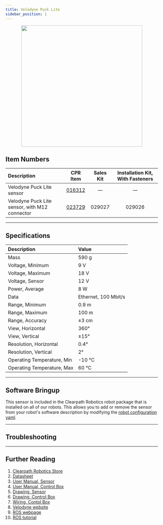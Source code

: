 ```yaml
---
title: Velodyne Puck Lite
sidebar_position: 1
---
```



<center>
  <img
    src="/img/sensor_images/sensor_velodyne_puck_1.jpg"
    width="400"
  />
</center>

## Item Numbers

| Description                                   |                         CPR Item                         | Sales Kit | Installation Kit, With Fasteners |
| :-------------------------------------------- | :------------------------------------------------------: | :-------: | :------------------------------: |
| Velodyne Puck Lite sensor                     | [016312](/assets/pdf/clearpath_robotics_023729-TDS1.pdf) |     —     |                —                 |
| Velodyne Puck Lite sensor, with M12 connector | [023729](/assets/pdf/clearpath_robotics_023729-TDS1.pdf) |  029027   |              029026              |

---

## Specifications

| Description                | Value                |
| :------------------------- | :------------------- |
| Mass                       | 590 g                |
| Voltage, Minimum           | 9 V                  |
| Voltage, Maximum           | 18 V                 |
| Voltage, Sensor            | 12 V                 |
| Power, Average             | 8 W                  |
| Data                       | Ethernet, 100 Mbit/s |
| Range, Minimum             | 0.9 m                |
| Range, Maximum             | 100 m                |
| Range, Accuracy            | ±3 cm                |
| View, Horizontal           | 360°                 |
| View, Vertical             | ±15°                 |
| Resolution, Horizontal     | 0.4°                 |
| Resolution, Vertical       | 2°                   |
| Operating Temperature, Min | -10 °C               |
| Operating Temperature, Max | 60 °C                |

---

## Software Bringup
<YAML/>

This sensor is included in the Clearpath Robotics robot package that is installed on all of our robots.
This allows you to add or remove the sensor from your robot's software description by modifying the [robot configuration yaml](../../../../ros/config/yaml/sensors.mdx).

---

## Troubleshooting

<Support />

---

## Further Reading

1.  [Clearpath Robotics Store](https://store.clearpathrobotics.com/collections/3d-lidar/products/puck-lite)
2.  [Datasheet](/assets/pdf/clearpath_robotics_023729-TDS1.pdf)
3.  [User Manual, Sensor](/assets/pdf/clearpath_robotics_023729-TDS2.pdf)
4.  [User Manual, Control Box](/assets/pdf/clearpath_robotics_023729-TDS3.pdf)
5.  [Drawing, Sensor](/assets/pdf/clearpath_robotics_023729-TDS4.pdf)
6.  [Drawing, Control Box](/assets/pdf/clearpath_robotics_023729-TDS6.pdf)
7.  [Wiring, Contol Box](/assets/pdf/clearpath_robotics_023729-TDS5.pdf)
8.  [Velodyne website](https://velodynelidar.com/products/puck-lite/)
9.  [ROS webpage](http://wiki.ros.org/velodyne)
10. [ROS tutorial](http://wiki.ros.org/velodyne/Tutorials/Getting%20Started%20with%20the%20Velodyne%20VLP16)
